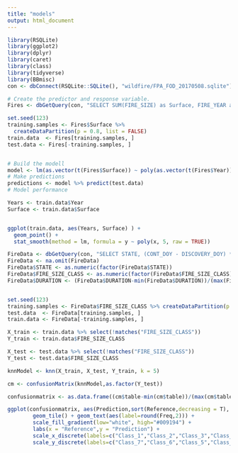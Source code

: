 ```yaml
---
title: "models"
output: html_document
---
```



```r
library(RSQLite)
library(ggplot2)
library(dplyr)
library(caret)
library(class)
library(tidyverse)
library(BBmisc)
con <- dbConnect(RSQLite::SQLite(), "wildfire/FPA_FOD_20170508.sqlite")
```

```r
# Create the predictor and response variable.
Fires <- dbGetQuery(con, "SELECT SUM(FIRE_SIZE) as Surface, FIRE_YEAR as Year FROM FIRES GROUP BY FIRE_YEAR ORDER BY FIRE_YEAR")

set.seed(123)
training.samples <- Fires$Surface %>%
  createDataPartition(p = 0.8, list = FALSE)
train.data  <- Fires[training.samples, ]
test.data <- Fires[-training.samples, ]


# Build the modell
model <- lm(as.vector(t(Fires$Surface)) ~ poly(as.vector(t(Fires$Year)), 5, raw = TRUE), data = train.data)
# Make predictions
predictions <- model %>% predict(test.data)
# Model performance

Years <- train.data$Year
Surface <- train.data$Surface


ggplot(train.data, aes(Years, Surface) ) +
  geom_point() +
  stat_smooth(method = lm, formula = y ~ poly(x, 5, raw = TRUE))


```

```r
FireData <- dbGetQuery(con, "SELECT STATE, (CONT_DOY - DISCOVERY_DOY) * 24 + (CONT_TIME - DISCOVERY_TIME)  / 100 + ((CONT_TIME - DISCOVERY_TIME ) % 100) % 60 AS DURATION, STAT_CAUSE_CODE, LATITUDE, LONGITUDE, FIRE_SIZE_CLASS FROM FIRES") 
FireData <- na.omit(FireData)
FireData$STATE <- as.numeric(factor(FireData$STATE))
FireData$FIRE_SIZE_CLASS <- as.numeric(factor(FireData$FIRE_SIZE_CLASS))
FireData$DURATION <- (FireData$DURATION-min(FireData$DURATION))/(max(FireData$DURATION)-min(FireData$DURATION))


set.seed(123)
training.samples <- FireData$FIRE_SIZE_CLASS %>% createDataPartition(p = 0.8, list = FALSE)
test.data  <- FireData[training.samples, ]
train.data <- FireData[-training.samples, ]

X_train <- train.data %>% select(!matches("FIRE_SIZE_CLASS"))
Y_train <- train.data$FIRE_SIZE_CLASS

X_test <- test.data %>% select(!matches("FIRE_SIZE_CLASS"))
Y_test <- test.data$FIRE_SIZE_CLASS

knnModel <- knn(X_train, X_test, Y_train, k = 5)
```

```r
cm <- confusionMatrix(knnModel,as.factor(Y_test))

confusionmatrix <- as.data.frame((cm$table-min(cm$table))/(max(cm$table)-min(cm$table)))

ggplot(confusionmatrix, aes(Prediction,sort(Reference,decreasing = T), fill= Freq)) +
        geom_tile() + geom_text(aes(label=round(Freq,2))) +
        scale_fill_gradient(low="white", high="#009194") +
        labs(x = "Reference",y = "Prediction") +
        scale_x_discrete(labels=c("Class_1","Class_2","Class_3","Class_4","Class_5","Class_6","Class_7")) +
        scale_y_discrete(labels=c("Class_7","Class_6","Class_5","Class_4","Class_3","Class_2","Class_1"))

```